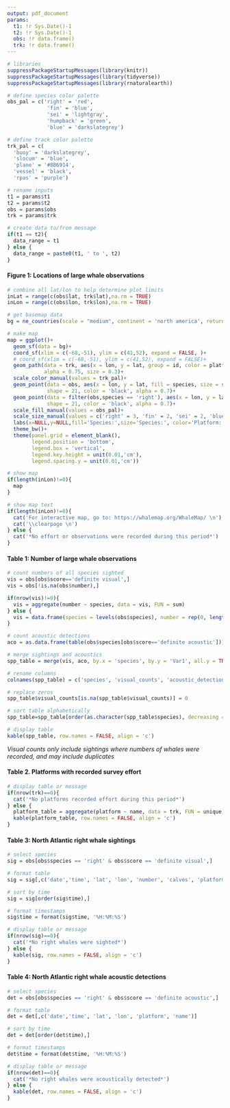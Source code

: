 ```yaml
---
output: pdf_document
params:
  t1: !r Sys.Date()-1
  t2: !r Sys.Date()-1
  obs: !r data.frame()
  trk: !r data.frame()
---
```


```r

# libraries
suppressPackageStartupMessages(library(knitr))
suppressPackageStartupMessages(library(tidyverse))
suppressPackageStartupMessages(library(rnaturalearth))

# define species color palette
obs_pal = c('right' = 'red',
             'fin' = 'blue',
             'sei' = 'lightgray', 
             'humpback' = 'green', 
             'blue' = 'darkslategrey')

# define track color palette
trk_pal = c(
  'buoy' = 'darkslategrey',
  'slocum' = 'blue',
  'plane' = '#8B6914',
  'vessel' = 'black',
  'rpas' = 'purple')

# rename inputs
t1 = params$t1
t2 = params$t2
obs = params$obs
trk = params$trk

# create data to/from message
if(t1 == t2){
  data_range = t1
} else {
  data_range = paste0(t1, ' to ', t2)
}

```

\begin{center}
	\huge \textbf{WhaleMap Summary Report} \\
	\huge \textbf{`r data_range`} \\
	\bigskip
	\large 
	\textbf{Report generated on:} `r Sys.time()`\\
	\textbf{Produced by Dalhousie MEOPAR-WHaLE project and DFO Science - Maritimes Region} \\
\end{center}

\hrulefill

#### Figure 1: Locations of large whale observations

```r

# combine all lat/lon to help determine plot limits
inLat = range(c(obs$lat, trk$lat),na.rm = TRUE)
inLon = range(c(obs$lon, trk$lon),na.rm = TRUE)

# get basemap data
bg = ne_countries(scale = "medium", continent = 'north america', returnclass = "sf")

# make map
map = ggplot()+
  geom_sf(data = bg)+
  coord_sf(xlim = c(-68,-51), ylim = c(41,52), expand = FALSE, )+
  # coord_sf(xlim = c(-68,-51), ylim = c(41,52), expand = FALSE)+
  geom_path(data = trk, aes(x = lon, y = lat, group = id, color = platform),
            alpha = 0.75, size = 0.3)+
  scale_color_manual(values = trk_pal)+
  geom_point(data = obs, aes(x = lon, y = lat, fill = species, size = species), 
             shape = 21, color = 'black', alpha = 0.7)+
  geom_point(data = filter(obs,species == 'right'), aes(x = lon, y = lat, fill = species, size = species), 
             shape = 21, color = 'black', alpha = 0.7)+
  scale_fill_manual(values = obs_pal)+
  scale_size_manual(values = c('right' = 3, 'fin' = 2, 'sei' = 2, 'blue' = 2, 'humpback' = 2))+
  labs(x=NULL,y=NULL,fill='Species:',size='Species:', color='Platform:')+
  theme_bw()+
  theme(panel.grid = element_blank(), 
        legend.position = 'bottom', 
        legend.box = 'vertical', 
        legend.key.height = unit(0.01,'cm'), 
        legend.spacing.y = unit(0.01,'cm'))

# show map
if(length(inLon)!=0){
  map
} 
```

```r

# show map text
if(length(inLon)!=0){
  cat('For interactive map, go to: https://whalemap.org/WhaleMap/ \n')
  cat('\\clearpage \n')
} else {
  cat('*No effort or observations were recorded during this period*')
}

```

#### Table 1: Number of large whale observations

```r

# count numbers of all species sighted
vis = obs[obs$score=='definite visual',]
vis = obs[!is.na(obs$number),]

if(nrow(vis)!=0){
  vis = aggregate(number ~ species, data = vis, FUN = sum)
} else {
  vis = data.frame(species = levels(obs$species), number = rep(0, length(levels(obs$species))))
}

# count acoustic detections
aco = as.data.frame(table(obs$species[obs$score=='definite acoustic']))

# merge sightings and acoustics
spp_table = merge(vis, aco, by.x = 'species', by.y = 'Var1', all.y = TRUE)

# rename columns
colnames(spp_table) = c('species', 'visual_counts', 'acoustic_detections')

# replace zeros
spp_table$visual_counts[is.na(spp_table$visual_counts)] = 0

# sort table alphabetically
spp_table=spp_table[order(as.character(spp_table$species), decreasing = FALSE),]

# display table
kable(spp_table, row.names = FALSE, align = 'c')  

```

*Visual counts only include sightings where numbers of whales were recorded, and may include duplicates*

#### Table 2. Platforms with recorded survey effort

```r

# display table or message
if(nrow(trk)==0){
  cat('*No platforms recorded effort during this period*')
} else {
  platform_table = aggregate(platform ~ name, data = trk, FUN = unique)
  kable(platform_table, row.names = FALSE, align = 'c')
}

```

#### Table 3: North Atlantic right whale sightings

```r

# select species
sig = obs[obs$species == 'right' & obs$score == 'definite visual',]

# format table
sig = sig[,c('date','time', 'lat', 'lon', 'number', 'calves', 'platform', 'name')]

# sort by time
sig = sig[order(sig$time),]

# format timestamps
sig$time = format(sig$time, '%H:%M:%S')

# display table or message
if(nrow(sig)==0){
  cat('*No right whales were sighted*')
} else {
  kable(sig, row.names = FALSE, align = 'c')  
}

```

#### Table 4: North Atlantic right whale acoustic detections

```r

# select species
det = obs[obs$species == 'right' & obs$score == 'definite acoustic',]

# format table
det = det[,c('date','time', 'lat', 'lon', 'platform', 'name')]

# sort by time
det = det[order(det$time),]

# format timestamps
det$time = format(det$time, '%H:%M:%S')

# display table or message
if(nrow(det)==0){
  cat('*No right whales were acoustically detected*')
} else {
  kable(det, row.names = FALSE, align = 'c')  
}

```

